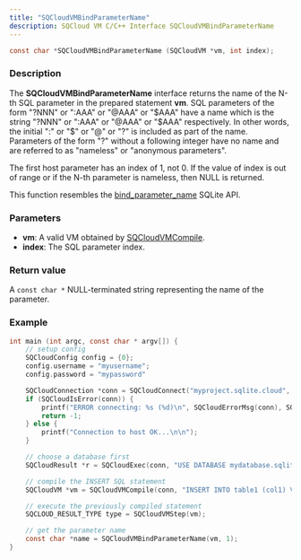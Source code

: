 ```yaml
---
title: "SQCloudVMBindParameterName"
description: SQCloud VM C/C++ Interface SQCloudVMBindParameterName
---
```


```c
const char *SQCloudVMBindParameterName (SQCloudVM *vm, int index);
```

### Description
The **SQCloudVMBindParameterName** interface returns the name of the N-th SQL parameter in the prepared statement **vm**. SQL parameters of the form "?NNN" or ":AAA" or "@AAA" or "$AAA" have a name which is the string "?NNN" or ":AAA" or "@AAA" or "$AAA" respectively. In other words, the initial ":" or "$" or "@" or "?" is included as part of the name. Parameters of the form "?" without a following integer have no name and are referred to as "nameless" or "anonymous parameters".

The first host parameter has an index of 1, not 0.
If the value of index is out of range or if the N-th parameter is nameless, then NULL is returned.

This function resembles the [bind_parameter_name](https://www.sqlite.org/c3ref/bind_parameter_name.html) SQLite API. 

### Parameters
* **vm**: A valid VM obtained by [SQCloudVMCompile](/docs/sdk/c/sqcloudvmcompile).
* **index**: The SQL parameter index.

### Return value
A `const char *` NULL-terminated string representing the name of the parameter.

### Example
```c
int main (int argc, const char * argv[]) {
    // setup config
    SQCloudConfig config = {0};
    config.username = "myusername";
    config.password = "mypassword"

    SQCloudConnection *conn = SQCloudConnect("myproject.sqlite.cloud", SQCLOUD_DEFAULT_PORT, &config);
    if (SQCloudIsError(conn)) {
        printf("ERROR connecting: %s (%d)\n", SQCloudErrorMsg(conn), SQCloudErrorCode(conn));
        return -1;
    } else {
        printf("Connection to host OK...\n\n");
    }

    // choose a database first
    SQCloudResult *r = SQCloudExec(conn, "USE DATABASE mydatabase.sqlite;");

    // compile the INSERT SQL statement
    SQCloudVM *vm = SQCloudVMCompile(conn, "INSERT INTO table1 (col1) VALUES ('?param1');", -1, NULL);

    // execute the previously compiled statement
    SQCLOUD_RESULT_TYPE type = SQCloudVMStep(vm);

    // get the parameter name
    const char *name = SQCloudVMBindParameterName(vm, 1);
}
```